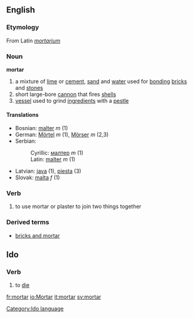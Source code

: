 ==English==
===Etymology===
From Latin ''[[mortarium]]''

=== Noun ===
'''mortar'''
#a mixture of [[lime]] or [[cement]], [[sand]] and [[water]] used for [[bonding]] [[bricks]] and [[stones]]
#short large-bore [[cannon]] that fires [[shells]]
#[[vessel]] used to grind [[ingredients]] with a [[pestle]]

====Translations====
*Bosnian: [[malter#Bosnian|malter]] ''m'' (1)
*German: [[Mörtel]] ''m'' (1), [[Mörser]] ''m'' (2,3)
*Serbian:
*:Cyrillic: [[малтер]] ''m'' (1)
*:Latin: [[malter#Serbian|malter]] ''m'' (1)
*Latvian: [[java]] {{f}} (1), [[piesta]] {{f}} (3)
*Slovak: [[malta#Slovak|malta]] ''f'' (1)

=== Verb ===
# to use mortar or plaster to join two things together

=== Derived terms ===
* [[bricks and mortar]]


==Ido==
===Verb===
# to [[die]]

[[Category:Ido language]]

[[fr:mortar]]
[[io:Mortar]]
[[it:mortar]]
[[sv:mortar]]